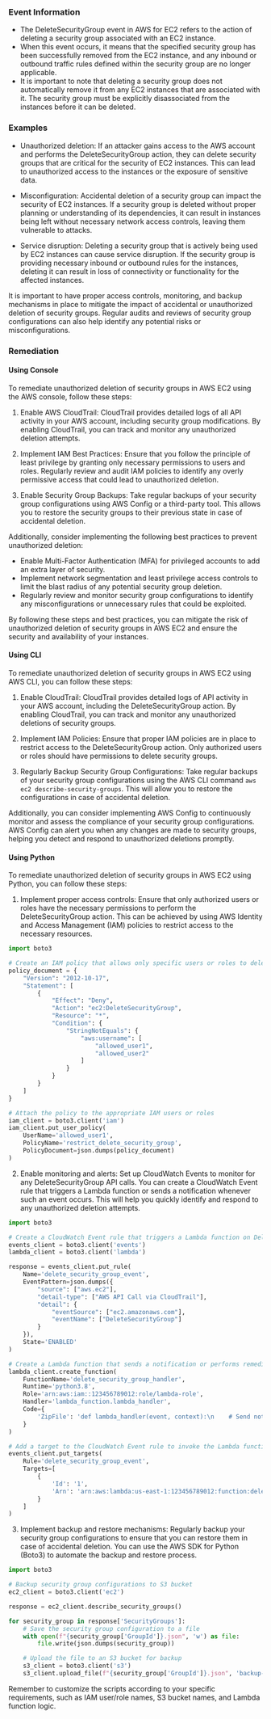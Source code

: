 
### Event Information

- The DeleteSecurityGroup event in AWS for EC2 refers to the action of deleting a security group associated with an EC2 instance.
- When this event occurs, it means that the specified security group has been successfully removed from the EC2 instance, and any inbound or outbound traffic rules defined within the security group are no longer applicable.
- It is important to note that deleting a security group does not automatically remove it from any EC2 instances that are associated with it. The security group must be explicitly disassociated from the instances before it can be deleted.


### Examples

- Unauthorized deletion: If an attacker gains access to the AWS account and performs the DeleteSecurityGroup action, they can delete security groups that are critical for the security of EC2 instances. This can lead to unauthorized access to the instances or the exposure of sensitive data.

- Misconfiguration: Accidental deletion of a security group can impact the security of EC2 instances. If a security group is deleted without proper planning or understanding of its dependencies, it can result in instances being left without necessary network access controls, leaving them vulnerable to attacks.

- Service disruption: Deleting a security group that is actively being used by EC2 instances can cause service disruption. If the security group is providing necessary inbound or outbound rules for the instances, deleting it can result in loss of connectivity or functionality for the affected instances.

It is important to have proper access controls, monitoring, and backup mechanisms in place to mitigate the impact of accidental or unauthorized deletion of security groups. Regular audits and reviews of security group configurations can also help identify any potential risks or misconfigurations.

### Remediation

#### Using Console

To remediate unauthorized deletion of security groups in AWS EC2 using the AWS console, follow these steps:

1. Enable AWS CloudTrail: CloudTrail provides detailed logs of all API activity in your AWS account, including security group modifications. By enabling CloudTrail, you can track and monitor any unauthorized deletion attempts.

2. Implement IAM Best Practices: Ensure that you follow the principle of least privilege by granting only necessary permissions to users and roles. Regularly review and audit IAM policies to identify any overly permissive access that could lead to unauthorized deletion.

3. Enable Security Group Backups: Take regular backups of your security group configurations using AWS Config or a third-party tool. This allows you to restore the security groups to their previous state in case of accidental deletion.

Additionally, consider implementing the following best practices to prevent unauthorized deletion:

- Enable Multi-Factor Authentication (MFA) for privileged accounts to add an extra layer of security.
- Implement network segmentation and least privilege access controls to limit the blast radius of any potential security group deletion.
- Regularly review and monitor security group configurations to identify any misconfigurations or unnecessary rules that could be exploited.

By following these steps and best practices, you can mitigate the risk of unauthorized deletion of security groups in AWS EC2 and ensure the security and availability of your instances.

#### Using CLI

To remediate unauthorized deletion of security groups in AWS EC2 using AWS CLI, you can follow these steps:

1. Enable CloudTrail: CloudTrail provides detailed logs of API activity in your AWS account, including the DeleteSecurityGroup action. By enabling CloudTrail, you can track and monitor any unauthorized deletions of security groups.

2. Implement IAM Policies: Ensure that proper IAM policies are in place to restrict access to the DeleteSecurityGroup action. Only authorized users or roles should have permissions to delete security groups.

3. Regularly Backup Security Group Configurations: Take regular backups of your security group configurations using the AWS CLI command `aws ec2 describe-security-groups`. This will allow you to restore the configurations in case of accidental deletion.

Additionally, you can consider implementing AWS Config to continuously monitor and assess the compliance of your security group configurations. AWS Config can alert you when any changes are made to security groups, helping you detect and respond to unauthorized deletions promptly.

#### Using Python

To remediate unauthorized deletion of security groups in AWS EC2 using Python, you can follow these steps:

1. Implement proper access controls: Ensure that only authorized users or roles have the necessary permissions to perform the DeleteSecurityGroup action. This can be achieved by using AWS Identity and Access Management (IAM) policies to restrict access to the necessary resources.

```python
import boto3

# Create an IAM policy that allows only specific users or roles to delete security groups
policy_document = {
    "Version": "2012-10-17",
    "Statement": [
        {
            "Effect": "Deny",
            "Action": "ec2:DeleteSecurityGroup",
            "Resource": "*",
            "Condition": {
                "StringNotEquals": {
                    "aws:username": [
                        "allowed_user1",
                        "allowed_user2"
                    ]
                }
            }
        }
    ]
}

# Attach the policy to the appropriate IAM users or roles
iam_client = boto3.client('iam')
iam_client.put_user_policy(
    UserName='allowed_user1',
    PolicyName='restrict_delete_security_group',
    PolicyDocument=json.dumps(policy_document)
)
```

2. Enable monitoring and alerts: Set up CloudWatch Events to monitor for any DeleteSecurityGroup API calls. You can create a CloudWatch Event rule that triggers a Lambda function or sends a notification whenever such an event occurs. This will help you quickly identify and respond to any unauthorized deletion attempts.

```python
import boto3

# Create a CloudWatch Event rule that triggers a Lambda function on DeleteSecurityGroup events
events_client = boto3.client('events')
lambda_client = boto3.client('lambda')

response = events_client.put_rule(
    Name='delete_security_group_event',
    EventPattern=json.dumps({
        "source": ["aws.ec2"],
        "detail-type": ["AWS API Call via CloudTrail"],
        "detail": {
            "eventSource": ["ec2.amazonaws.com"],
            "eventName": ["DeleteSecurityGroup"]
        }
    }),
    State='ENABLED'
)

# Create a Lambda function that sends a notification or performs remediation actions
lambda_client.create_function(
    FunctionName='delete_security_group_handler',
    Runtime='python3.8',
    Role='arn:aws:iam::123456789012:role/lambda-role',
    Handler='lambda_function.lambda_handler',
    Code={
        'ZipFile': 'def lambda_handler(event, context):\n    # Send notification or perform remediation actions\n    pass'
    }
)

# Add a target to the CloudWatch Event rule to invoke the Lambda function
events_client.put_targets(
    Rule='delete_security_group_event',
    Targets=[
        {
            'Id': '1',
            'Arn': 'arn:aws:lambda:us-east-1:123456789012:function:delete_security_group_handler'
        }
    ]
)
```

3. Implement backup and restore mechanisms: Regularly backup your security group configurations to ensure that you can restore them in case of accidental deletion. You can use the AWS SDK for Python (Boto3) to automate the backup and restore process.

```python
import boto3

# Backup security group configurations to S3 bucket
ec2_client = boto3.client('ec2')

response = ec2_client.describe_security_groups()

for security_group in response['SecurityGroups']:
    # Save the security group configuration to a file
    with open(f"{security_group['GroupId']}.json", 'w') as file:
        file.write(json.dumps(security_group))

    # Upload the file to an S3 bucket for backup
    s3_client = boto3.client('s3')
    s3_client.upload_file(f"{security_group['GroupId']}.json", 'backup-bucket', f"{security_group['GroupId']}.json")
```

Remember to customize the scripts according to your specific requirements, such as IAM user/role names, S3 bucket names, and Lambda function logic.

